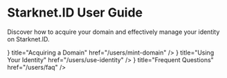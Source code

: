 # Starknet.ID User Guide

Discover how to acquire your domain and effectively manage your identity on Starknet.ID.


<Cards>
  <Card
    icon={<GlobeIcon />}
    title="Acquiring a Domain"
    href="/users/mint-domain"
  />
  <Card
    icon={<IdCardIcon />}
    title="Using Your Identity"
    href="/users/use-identity"
  />
  <Card
    icon={<LightningIcon />}
    title="Frequent Questions"
    href="/users/faq"
  />
</Cards>
